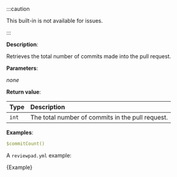 
:::caution

This built-in is not available for issues.

:::

**Description**:

Retrieves the total number of commits made into the pull request.

**Parameters**:

_none_

**Return value**:

| Type  | Description                                      |
| :---- | :----------------------------------------------- |
| `int` | The total number of commits in the pull request. |

**Examples**:

```yml
$commitCount()
```

A `reviewpad.yml` example:

<CodeBlock language="yml" title="reviewpad.yml">{Example}</CodeBlock>
